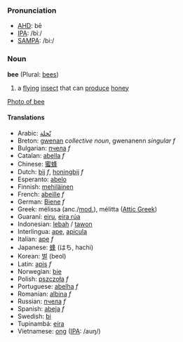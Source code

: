 ===Pronunciation===
*[[w:AHD|AHD]]: bē
*[[w:IPA|IPA]]: /biː/
*[[w:SAMPA|SAMPA]]: /bi:/

===Noun===
'''bee''' (Plural: [[bees]])

#a [[fly]]ing [[insect]] that can [[produce]] [[honey]]

[[image:bee on flower.jpg|Photo of bee]]

====Translations====
*Arabic: [[نّحلة]]
*Breton: [[gwenan]] ''collective noun'', gwenanenn ''singular f''
*Bulgarian: [[пчела]] ''f''
*Catalan: [[abella]] ''f''
*Chinese: [[蜜蜂]]
*Dutch: [[bij]] ''f'', [[honingbij]] ''f''
*Esperanto: [[abelo]]
*Finnish: [[mehiläinen]]
*French: [[abeille]] ''f''
*German: [[Biene]] ''f''
*Greek: m&eacute;lissa (anc./[[w:Modern Greek|mod.]]), m&eacute;litta ([[w:Attic Greek|Attic Greek]])
*Guaraní: [[eiru]], [[eira rúa]]
*Indonesian: [[lebah]] / [[tawon]]
*Interlingua: [[ape]], [[apicula]]
*Italian: [[ape]] ''f''
*Japanese: [[蜂]] (はち, hachi)
*Korean: [[벌]] (beol)
*Latin: [[apis]] ''f''
*Norwegian: [[bie]]
*Polish: [[pszczoła]] ''f''
*Portuguese: [[abelha]] ''f''
*Romanian: [[albina]] ''f''
*Russian: [[пчела]] ''f''
*Spanish: [[abeja]] ''f''
*Swedish: [[bi]]
*Tupinambá: [[eíra]]
*Vietnamese: [[ong]] ([[International Phonetic Alphabet|IPA]]: /auŋ/)